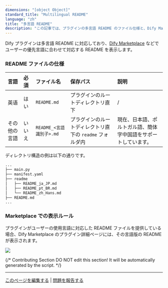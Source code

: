 ```yaml
---
dimensions: "[object Object]"
standard_title: "Multilingual README"
language: "zh"
title: "多言語 README"
description: "この記事では、プラグインの多言語 README のファイル仕様と、Dify Marketplace での表示ルールについて説明します。"
---
```


Dify プラグインは多言語 README に対応しており、[Dify Marketplace](https://marketplace.dify.ai/) などでユーザーの優先言語に合わせて対応する README を表示します。

### README ファイルの仕様

| **言語** | **必須** | **ファイル名**           | **保存パス**                          | **説明**                          |
| :------ | :------ | :------------------ | :-------------------------------- | :------------------------------ |
| 英语     | はい     | `README.md`         | プラグインのルートディレクトリ直下                 | /                               |
| その他の言語 | いいえ    | `README_<言語識別子>.md` | プラグインのルートディレクトリ直下の `readme` フォルダ内 | 現在、日本語、ポルトガル語、簡体字中国語をサポートしています。 |

ディレクトリ構造の例は以下の通りです。

```bash
...
├── main.py
├── manifest.yaml
├── readme
│   ├── README_ja_JP.md
│   ├── README_pt_BR.md
│   └── README_zh_Hans.md
├── README.md
...
```

### Marketplace での表示ルール

プラグインがユーザーの使用言語に対応した README ファイルを提供している場合、Dify Marketplace のプラグイン詳細ページには、その言語版の README が表示されます。

![](/images/plugin_details_page_jp.jpeg)

{/*
Contributing Section
DO NOT edit this section!
It will be automatically generated by the script.
*/}

---

[このページを編集する](https://github.com/langgenius/dify-docs/edit/main/plugin-dev-ja/0411-multilingual-readme.mdx) | [問題を報告する](https://github.com/langgenius/dify-docs/issues/new?template=docs.yml)